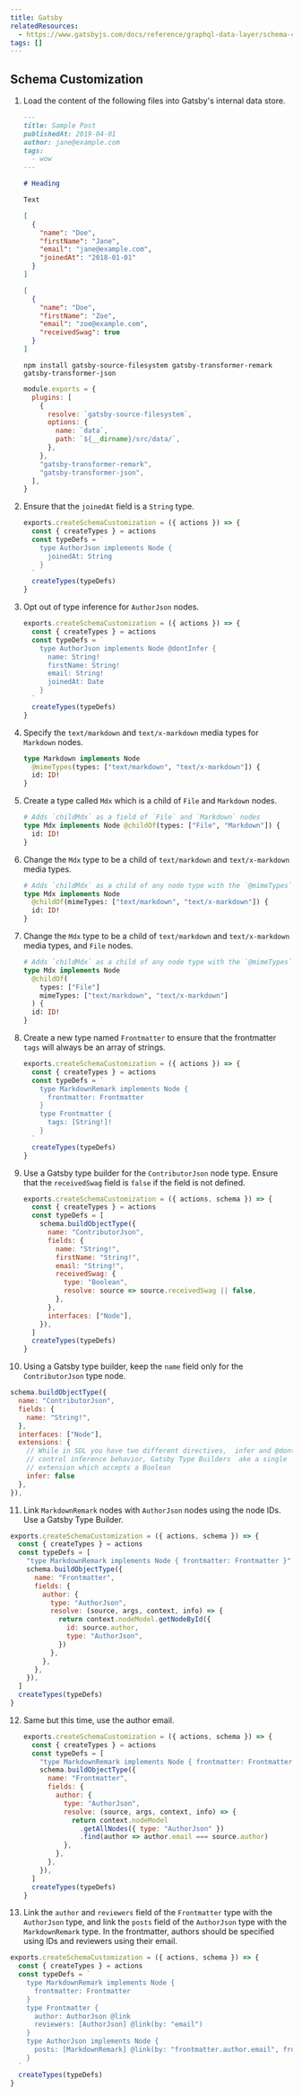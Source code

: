 ```yaml
---
title: Gatsby
relatedResources:
  - https://www.gatsbyjs.com/docs/reference/graphql-data-layer/schema-customization/
tags: []
---
```


## Schema Customization

1. Load the content of the following files into Gatsby's internal data store.

   ```md nu fp=src/data/post1.md
   ---
   title: Sample Post
   publishedAt: 2019-04-01
   author: jane@example.com
   tags:
     - wow
   ---

   # Heading

   Text
   ```

   ```json nu fp=src/data/author.json
   [
     {
       "name": "Doe",
       "firstName": "Jane",
       "email": "jane@example.com",
       "joinedAt": "2018-01-01"
     }
   ]
   ```

   ```json nu fp=src/data/contributor.json
   [
     {
       "name": "Doe",
       "firstName": "Zoe",
       "email": "zoe@example.com",
       "receivedSwag": true
     }
   ]
   ```

   <Solution>

   ```shell
   npm install gatsby-source-filesystem gatsby-transformer-remark gatsby-transformer-json
   ```

   ```js nu fp=gatsby-config.js
   module.exports = {
     plugins: [
       {
         resolve: `gatsby-source-filesystem`,
         options: {
           name: `data`,
           path: `${__dirname}/src/data/`,
         },
       },
       "gatsby-transformer-remark",
       "gatsby-transformer-json",
     ],
   }
   ```

   </Solution>

2. Ensure that the `joinedAt` field is a `String` type.

   <Solution>

   ```js nu fp=gatsby-node.js
   exports.createSchemaCustomization = ({ actions }) => {
     const { createTypes } = actions
     const typeDefs = `
       type AuthorJson implements Node {
         joinedAt: String
       }
     `
     createTypes(typeDefs)
   }
   ```

   </Solution>

3. Opt out of type inference for `AuthorJson` nodes.

   <Solution>

   ```js nu fp=gatsby-node.js
   exports.createSchemaCustomization = ({ actions }) => {
     const { createTypes } = actions
     const typeDefs = `
       type AuthorJson implements Node @dontInfer {
         name: String!
         firstName: String!
         email: String!
         joinedAt: Date
       }
     `
     createTypes(typeDefs)
   }
   ```

   </Solution>

4. Specify the `text/markdown` and `text/x-markdown` media types for `Markdown`
   nodes.

   <Solution>

   ```graphql
   type Markdown implements Node
     @mimeTypes(types: ["text/markdown", "text/x-markdown"]) {
     id: ID!
   }
   ```

   </Solution>

5. Create a type called `Mdx` which is a child of `File` and `Markdown` nodes.

   <Solution>

   ```graphql
   # Adds `childMdx` as a field of `File` and `Markdown` nodes
   type Mdx implements Node @childOf(types: ["File", "Markdown"]) {
     id: ID!
   }
   ```

   </Solution>

6. Change the `Mdx` type to be a child of `text/markdown` and `text/x-markdown`
   media types.

   <Solution>

   ```graphql
   # Adds `childMdx` as a child of any node type with the `@mimeTypes` set to "text/markdown" or "text/x-markdown"
   type Mdx implements Node
     @childOf(mimeTypes: ["text/markdown", "text/x-markdown"]) {
     id: ID!
   }
   ```

   </Solution>

7. Change the `Mdx` type to be a child of `text/markdown` and `text/x-markdown`
   media types, and `File` nodes.

   <Solution>

   ```graphql
   # Adds `childMdx` as a child of any node type with the `@mimeTypes` set to "text/markdown" or "text/x-markdown"
   type Mdx implements Node
     @childOf(
       types: ["File"]
       mimeTypes: ["text/markdown", "text/x-markdown"]
     ) {
     id: ID!
   }
   ```

   </Solution>

8. Create a new type named `Frontmatter` to ensure that the frontmatter `tags`
   will always be an array of strings.

   <Solution>

   ```js nu fp=gatsby-node.js
   exports.createSchemaCustomization = ({ actions }) => {
     const { createTypes } = actions
     const typeDefs = `
       type MarkdownRemark implements Node {
         frontmatter: Frontmatter
       }
       type Frontmatter {
         tags: [String!]!
       }
     `
     createTypes(typeDefs)
   }
   ```

   </Solution>

9. Use a Gatsby type builder for the `ContributorJson` node type. Ensure that
   the `receivedSwag` field is `false` if the field is not defined.

   <Solution>

   ```js nu fp=gatsby-node.js
   exports.createSchemaCustomization = ({ actions, schema }) => {
     const { createTypes } = actions
     const typeDefs = [
       schema.buildObjectType({
         name: "ContributorJson",
         fields: {
           name: "String!",
           firstName: "String!",
           email: "String!",
           receivedSwag: {
             type: "Boolean",
             resolve: source => source.receivedSwag || false,
           },
         },
         interfaces: ["Node"],
       }),
     ]
     createTypes(typeDefs)
   }
   ```

   </Solution>

10. Using a Gatsby type builder, keep the `name` field only for the
    `ContributorJson` type node.

   <Solution>
   
   ```js
   schema.buildObjectType({
     name: "ContributorJson",
     fields: {
       name: "String!",
     },
     interfaces: ["Node"],
     extensions: {
       // While in SDL you have two different directives,  infer and @dontInfer to
       // control inference behavior, Gatsby Type Builders  ake a single `infer`
       // extension which accepts a Boolean
       infer: false
     },
   }),
   ```
   
   </Solution>

11. Link `MarkdownRemark` nodes with `AuthorJson` nodes using the node IDs. Use
    a Gatsby Type Builder.

   <Solution>
   
   ```js nu fp=gatsby-node.js hl=9..15
   exports.createSchemaCustomization = ({ actions, schema }) => {
     const { createTypes } = actions
     const typeDefs = [
       "type MarkdownRemark implements Node { frontmatter: Frontmatter }",
       schema.buildObjectType({
         name: "Frontmatter",
         fields: {
           author: {
             type: "AuthorJson",
             resolve: (source, args, context, info) => {
               return context.nodeModel.getNodeById({
                 id: source.author,
                 type: "AuthorJson",
               })
             },
           },
         },
       }),
     ]
     createTypes(typeDefs)
   }
   ```
   
   </Solution>

12. Same but this time, use the author email.

    <Solution>

    ```js nu fp=gatsby-node.js hl=9..14
    exports.createSchemaCustomization = ({ actions, schema }) => {
      const { createTypes } = actions
      const typeDefs = [
        "type MarkdownRemark implements Node { frontmatter: Frontmatter }",
        schema.buildObjectType({
          name: "Frontmatter",
          fields: {
            author: {
              type: "AuthorJson",
              resolve: (source, args, context, info) => {
                return context.nodeModel
                  .getAllNodes({ type: "AuthorJson" })
                  .find(author => author.email === source.author)
              },
            },
          },
        }),
      ]
      createTypes(typeDefs)
    }
    ```

    </Solution>

13. Link the `author` and `reviewers` field of the `Frontmatter` type with the
    `AuthorJson` type, and link the `posts` field of the `AuthorJson` type with
    the `MarkdownRemark` type. In the frontmatter, authors should be specified
    using IDs and reviewers using their email.

   <Solution>
   
   ```js nu fp=gatsby-node.js
   exports.createSchemaCustomization = ({ actions, schema }) => {
     const { createTypes } = actions
     const typeDefs = `
       type MarkdownRemark implements Node {
         frontmatter: Frontmatter
       }
       type Frontmatter {
         author: AuthorJson @link
         reviewers: [AuthorJson] @link(by: "email")
       }
       type AuthorJson implements Node {
         posts: [MarkdownRemark] @link(by: "frontmatter.author.email", from: "email")
       }
     `
     createTypes(typeDefs)
   }
   ```
   
   </Solution>
